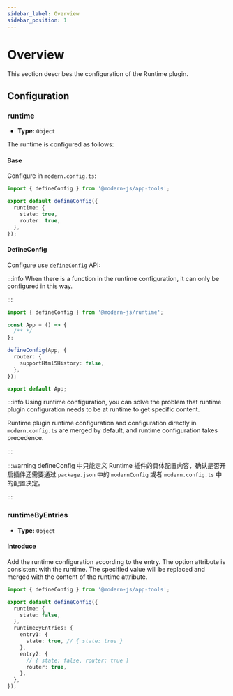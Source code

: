 ```yaml
---
sidebar_label: Overview
sidebar_position: 1
---
```


# Overview

This section describes the configuration of the Runtime plugin.

## Configuration

### runtime

- **Type:** `Object`

The runtime is configured as follows:

#### Base

Configure in `modern.config.ts`:

```ts title="modern.config.ts"
import { defineConfig } from '@modern-js/app-tools';

export default defineConfig({
  runtime: {
    state: true,
    router: true,
  },
});
```

#### DefineConfig

Configure use [`defineConfig`](/apis/app/runtime/app/define-config) API:

:::info
When there is a function in the runtime configuration, it can only be configured in this way.

:::

```ts title="src/App.tsx"
import { defineConfig } from '@modern-js/runtime';

const App = () => {
  /** */
};

defineConfig(App, {
  router: {
    supportHtml5History: false,
  },
});

export default App;
```

:::info
Using runtime configuration, you can solve the problem that runtime plugin configuration needs to be at runtime to get specific content.

Runtime plugin runtime configuration and configuration directly in `modern.config.ts` are merged by default, and runtime configuration takes precedence.

:::

:::warning
defineConfig 中只能定义 Runtime 插件的具体配置内容，确认是否开启插件还需要通过 `package.json` 中的 `modernConfig` 或者 `modern.config.ts` 中的配置决定。

:::

### runtimeByEntries

- **Type:** `Object`

#### Introduce

Add the runtime configuration according to the entry. The option attribute is consistent with the runtime. The specified value will be replaced and merged with the content of the runtime attribute.

```ts title="modern.config.ts"
import { defineConfig } from '@modern-js/app-tools';

export default defineConfig({
  runtime: {
    state: false,
  },
  runtimeByEntries: {
    entry1: {
      state: true, // { state: true }
    },
    entry2: {
      // { state: false, router: true }
      router: true,
    },
  },
});
```
